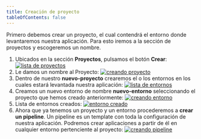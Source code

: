 ```yaml
---
title: Creación de proyecto
tableOfContents: false
---
```



Primero debemos crear un proyecto, el cual contendrá el entorno donde levantaremos nuestra aplicación. Para esto iremos a la sección de proyectos y escogeremos un nombre.

<Steps>

1. Ubicados en la sección **Proyectos**, pulsamos el botón **Crear**:
    <a href="/src/content/docs/img/how-to/pasos-para-levantar-app/crear-proyecto/lista-proyectos.png" target="_blank">
        <img src="/src/content/docs/img/how-to/pasos-para-levantar-app/crear-proyecto/lista-proyectos.png" alt="lista de proyectos"></img>
    </a>
2. Le damos un nombre al Proyecto:
    <a href="/src/content/docs/img/how-to/pasos-para-levantar-app/crear-proyecto/crear-proyecto.png" target="_blank">
        <img src="/src/content/docs/img/how-to/pasos-para-levantar-app/crear-proyecto/crear-proyecto.png" alt="creando proyecto"></img>
    </a>
3. Dentro de nuestro **nuevo-proyecto** crearemos el o los entornos en los cuales estará levantada nuestra aplicación:
    <a href="/src/content/docs/img/how-to/pasos-para-levantar-app/crear-proyecto/lista-entornos.png" target="_blank">
        <img src="/src/content/docs/img/how-to/pasos-para-levantar-app/crear-proyecto/lista-entornos.png" alt="lista de entornos"></img>
    </a>
4. Creamos un nuevo entorno de nombre **nuevo-entorno** seleccionando el proyecto que hemos creado anteriormente:
    <a href="/src/content/docs/img/how-to/pasos-para-levantar-app/crear-proyecto/crear-entorno.png" target="_blank">
        <img src="/src/content/docs/img/how-to/pasos-para-levantar-app/crear-proyecto/crear-entorno.png" alt="creando entorno"></img>
    </a>
5. Lista de entornos creados:
    <a href="/src/content/docs/img/how-to/pasos-para-levantar-app/crear-proyecto/entorno-creado.png" target="_blank">
        <img src="/src/content/docs/img/how-to/pasos-para-levantar-app/crear-proyecto/entorno-creado.png" alt="entorno creado"></img>
    </a>
6. Ahora que ya tenemos un proyecto y un entorno procederemos a **crear un pipeline**. Un pipeline es un template con toda la configuración de nuestra aplicación. Podremos crear aplicaciones a partir de él en cualquier entorno pertenciente al proyecto:
    <a href="/src/content/docs/img/how-to/pasos-para-levantar-app/crear-proyecto/crear-pipeline.png" target="_blank">
        <img src="/src/content/docs/img/how-to/pasos-para-levantar-app/crear-proyecto/crear-pipeline.png" alt="creando pipeline"></img>
    </a>
</Steps>
